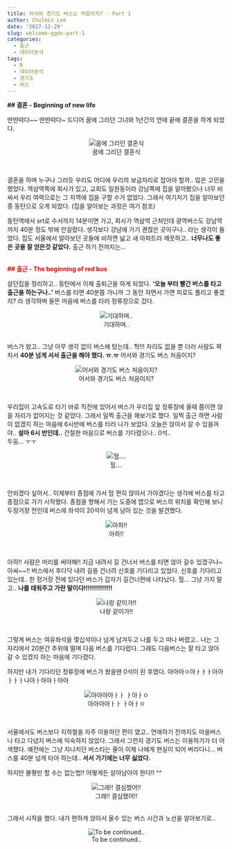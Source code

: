 ```yaml
---
title: 어서와 경기도 버스는 처음이지? - Part 1
author: Chulmin Lee
date: '2017-12-29'
slug: welcome-ggdo-part-1
categories:
  - 출근
  - 데이터분석
tags:
  - R
  - 데이터분석
  - 경기도
  - 버스
---
```


**## 결혼 - Beginning of new life**

딴딴따다~~ 딴딴따다~
드디어 꿈에 그리던 그녀와 1년간의 연애 끝에 결혼을 하게 되었다.


<div style="text-align:center">![꿈에 그리던 결혼식](https://c1.staticflickr.com/5/4691/39334829822_be11d7b7e0_h.jpg)</div>
</br>

결혼을 하며 누구나 그러듯 우리도 어디에 우리의 보금자리로 잡아야 할까.. 많은 고민을 했었다. 
역삼역쪽에 회사가 있고, 교회도 일원동이라 강남쪽에 집을 알아봤으나 너무 비싸서 우리 여력으로는 그 지역에 집을 구할 수가 없었다. 그래서 여기저기 집을 알아보던 중 동탄으로 오게 되었다. (집을 알아보는 과정은 여기 참조)

동탄역에서 srt로 수서까지 14분이면 가고, 회사가 역삼역 근처인데 광역버스도 강남역까지 40분 정도 밖에 안걸렸다. 생각보다 강남에 가기 괜찮은 곳이구나.. 라는 생각이 들었다. 집도 서울에서 알아보던 곳들에 비하면 넓고 새 아파트라 깨끗하고.. **너무나도 좋은 곳을 잘 얻은것 같았다.** 출근 하기 전까지는…
<br /><br />

<span style="color:red">**## 출근 - The beginning of red bus**</span>

살던집을 정리하고.. 동탄에서 이제 출퇴근을 하게 되었다.
**‘오늘 부터 빨간 버스를 타고 출근을 하는구나..’** 
버스를 타면 40분쯤 가니까 그 동안 자면서 가면 피로도 풀리고 좋겠지? 라 생각하며 들뜬 마음에 버스를 타러 정류장으로 갔다. 

<div style="text-align:center">![기대하며..](https://findingfaeries.files.wordpress.com/2015/06/despicablemeagnesdance.gif)</div>
<br />
버스가 왔고.. 
그냥 아무 생각 없이 버스에 탔는데.. 헉!!!
자리도 없을 뿐 더러 사람도 꽉 차서 
**40분 넘게 서서 출근을 해야 했다. ㅠ.ㅠ**
어서와 경기도 버스 처음이지?

<div style="text-align:center">![어서와 경기도 버스 처음이지?](https://c1.staticflickr.com/5/4595/39335269972_0a17ea1f99_z.jpg)</div>
<br />

우리집이 고속도로 타기 바로 직전에 있어서 
버스가 우리집 앞 정류장에 올때 쯤이면 앉을 자리가 없어지는 것 같았다.
그래서 일찍 출근을 해보기로 했다. 
일찍 출근 하면 사람이 없겠지 하는 마음에 6시반에 버스를 타러 나가 보았다. 
오늘은 앉아서 갈 수 있을꺼야.. 
**설마 6시 반인데..** 
간절한 마음으로 버스를 기다렸으나.. 0석..  
두둥... ㅜㅜ

<div style="text-align:center">![헐.... ](https://c1.staticflickr.com/5/4726/27588032549_ac73fd46f6_n.jpg)</div>
<br />

안되겠다 싶어서.. 
이제부터 종점에 가서 맘 편히 앉아서 가야겠다는 생각에 
버스를 타고 종점으로 가기 시작했다. 
종점을 향해서 가는 도중에 앱으로 버스의 위치를 확인해 보니 
두정거장 전인데 버스에 좌석이 20석이 넘게 남아 있는 것을 발견했다. 

<div style="text-align:center">![아하!!](https://c1.staticflickr.com/5/4638/38657367884_926103262c_n.jpg)</div>
<br />

아하!! 사람은 머리를 써야해!! 
지금 내려서 길 건너서 버스를 타면 앉아 갈수 있겠구나~ 아싸~~!! 
버스에서 후다닥 내려 길을 건너려 신호를 기다리고 있었다. 
신호를 기다리고 있는데.. 
한 정거장 전에 있다던 버스가 갑자기 길건너편에 나타났다. 헐…
그냥 가지 말고.. 
**나를 태워주고 가란 말이다!!!!!!!!!!!!!!**

<div style="text-align:center">![나랑 같이가!!](https://c1.staticflickr.com/5/4594/25495810418_07e3facfee_z.jpg)</div>
<br />

그렇게 버스는 여유좌석을 몇십석이나 넘게 남겨두고 나를 두고 떠나 버렸고.. 
나는 그 자리에서 20분간 추위에 떨며 다음 버스를 기다렸다. 
그래도 다음버스는 잘 타고 앉아 갈 수 있겠지 하는 마음에 기다렸다.

하지만 내가 기다리던 정류장에 버스가 왔을땐 0석이 된 후였다. 
아아아ㅇ아ㅏㅏㅏ아아ㅏㅏㅏ나아ㅏ아아ㅏ아아 

<div style="text-align:center">![아아아아ㅏㅏ ㅏ아ㅏㅇ](https://c1.staticflickr.com/5/4595/39335270982_1af5a96d6b_n.jpg)</div>
<br />

서울에서도 버스보다 지하철을 자주 이용하던 편이 였고.. 
연애하기 전까지도 마을버스나 타고 다녔지 버스에 익숙하지 않았다. 
그래서 그런지 경기도 버스는 이용하기가 더 어색했다.
예전에는 그냥 지나치던 버스타는 줄이 이제 나에게 현실이 되어 버리다니…
버스를 40분 넘게 타야 하는데.. 
**서서 가기에는 너무 싫었다.**

하지만 불평만 할 수는 없는법!! 어떻게든 살아남아야 한다!! ^^

<div style="text-align:center">![그래!! 결심했어!!](https://c1.staticflickr.com/5/4726/25495810168_b673de3952_n.jpg)</div>
<br />
그래서 시작을 했다. 
내가 편하게 앉아서 올수 있는 버스 시간과 노선을 알아보기로.. 

<div style="text-align:center">![To be continued..](https://c1.staticflickr.com/5/4640/38487924645_8302517b38_b.jpg)</div>
